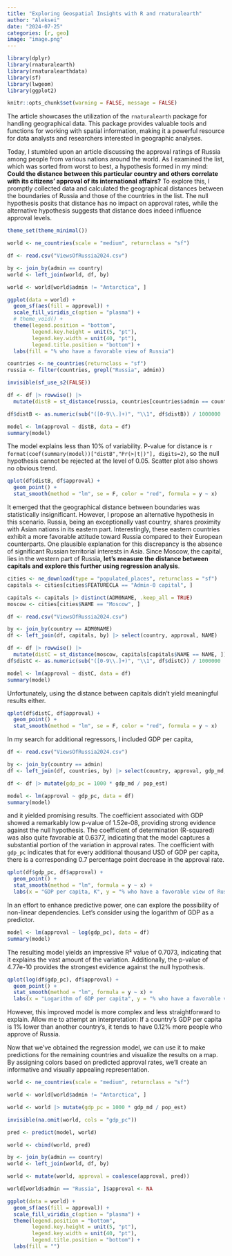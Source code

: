```yaml
---
title: "Exploring Geospatial Insights with R and rnaturalearth"
author: "Aleksei"
date: "2024-07-25"
categories: [r, geo]
image: "image.png"
---
```


```r
library(dplyr)
library(rnaturalearth)
library(rnaturalearthdata)
library(sf)
library(lwgeom)
library(ggplot2)

```

```r
knitr::opts_chunk$set(warning = FALSE, message = FALSE) 
```

The article showcases the utilization of the `rnaturalearth` package for
handling geographical data. This package provides valuable tools and
functions for working with spatial information, making it a powerful
resource for data analysts and researchers interested in geographic
analyses.

Today, I stumbled upon an article discussing the approval ratings of
Russia among people from various nations around the world. As I examined
the list, which was sorted from worst to best, a hypothesis formed in my
mind: **Could the distance between this particular country and others
correlate with its citizens’ approval of its international affairs?** To
explore this, I promptly collected data and calculated the geographical
distances between the boundaries of Russia and those of the countries in
the list. The null hypothesis posits that distance has no impact on
approval rates, while the alternative hypothesis suggests that distance
does indeed influence approval levels.

```r

theme_set(theme_minimal())

world <- ne_countries(scale = "medium", returnclass = "sf")

df <- read.csv("ViewsOfRussia2024.csv")

by <- join_by(admin == country)
world <- left_join(world, df, by)

world <- world[world$admin != "Antarctica", ]

ggplot(data = world) + 
  geom_sf(aes(fill = approval)) + 
  scale_fill_viridis_c(option = "plasma") + 
  # theme_void() +
  theme(legend.position = "bottom", 
        legend.key.height = unit(5, "pt"), 
        legend.key.width = unit(40, "pt"), 
        legend.title.position = "bottom") + 
  labs(fill = "% who have a favorable view of Russia")

```

```r

countries <- ne_countries(returnclass = "sf")
russia <- filter(countries, grepl("Russia", admin))

invisible(sf_use_s2(FALSE))

df <- df |> rowwise() |>
  mutate(distB = st_distance(russia, countries[countries$admin == country, ])[1])

df$distB <- as.numeric(sub("([0-9\\.]+)", "\\1", df$distB)) / 1000000

model <- lm(approval ~ distB, data = df)
summary(model)

```

The model explains less than 10% of variability. P-value for distance is
`r format(coef(summary(model))["distB","Pr(>|t|)"], digits=2)`, so the
null hypothesis cannot be rejected at the level of 0.05. Scatter plot
also shows no obvious trend.

```r

qplot(df$distB, df$approval) + 
  geom_point() + 
  stat_smooth(method = "lm", se = F, color = "red", formula = y ~ x)

```

It emerged that the geographical distance between boundaries was
statistically insignificant. However, I propose an alternative
hypothesis in this scenario. Russia, being an exceptionally vast
country, shares proximity with Asian nations in its eastern part.
Interestingly, these eastern countries exhibit a more favorable attitude
toward Russia compared to their European counterparts. One plausible
explanation for this discrepancy is the absence of significant Russian
territorial interests in Asia. Since Moscow, the capital, lies in the
western part of Russia, **let’s measure the distance between capitals
and explore this further using regression analysis**.

```r

cities <- ne_download(type = "populated_places", returnclass = "sf")
capitals <- cities[cities$FEATURECLA == "Admin-0 capital", ]

```

```r

capitals <- capitals |> distinct(ADM0NAME, .keep_all = TRUE)
moscow <- cities[cities$NAME == "Moscow", ]

df <- read.csv("ViewsOfRussia2024.csv")

by <- join_by(country == ADM0NAME)
df <- left_join(df, capitals, by) |> select(country, approval, NAME)

df <- df |> rowwise() |> 
  mutate(distC = st_distance(moscow, capitals[capitals$NAME == NAME, ])[1])
df$distC <- as.numeric(sub("([0-9\\.]+)", "\\1", df$distC)) / 1000000

model <- lm(approval ~ distC, data = df)
summary(model)

```

Unfortunately, using the distance between capitals didn’t yield
meaningful results either.

```r

qplot(df$distC, df$approval) + 
  geom_point() + 
  stat_smooth(method = "lm", se = F, color = "red", formula = y ~ x)

```

In my search for additional regressors, I included GDP per capita,

```r
df <- read.csv("ViewsOfRussia2024.csv")

by <- join_by(country == admin)
df <- left_join(df, countries, by) |> select(country, approval, gdp_md, pop_est, economy)

df <- df |> mutate(gdp_pc = 1000 * gdp_md / pop_est)

model <- lm(approval ~ gdp_pc, data = df)
summary(model)

```

and it yielded promising results. The coefficient associated with GDP
showed a remarkably low p-value of 1.52e-08, providing strong evidence
against the null hypothesis. The coefficient of determination
(R-squared) was also quite favorable at 0.6377, indicating that the
model captures a substantial portion of the variation in approval rates.
The coefficient with `gdp_pc` indicates that for every additional
thousand USD of GDP per capita, there is a corresponding 0.7 percentage
point decrease in the approval rate.

```r

qplot(df$gdp_pc, df$approval) + 
  geom_point() + 
  stat_smooth(method = "lm", formula = y ~ x) + 
  labs(x = "GDP per capita, K", y = "% who have a favorable view of Russia")

```

In an effort to enhance predictive power, one can explore the
possibility of non-linear dependencies. Let’s consider using the
logarithm of GDP as a predictor.

```r

model <- lm(approval ~ log(gdp_pc), data = df)
summary(model)

```

The resulting model yields an impressive R² value of 0.7073, indicating
that it explains the vast amount of the variation. Additionally, the
p-value of 4.77e-10 provides the strongest evidence against the null
hypothesis.

```r

qplot(log(df$gdp_pc), df$approval) + 
  geom_point() + 
  stat_smooth(method = "lm", formula = y ~ x) + 
  labs(x = "Logarithm of GDP per capita", y = "% who have a favorable view of Russia")

```

However, this improved model is more complex and less straightforward to
explain. Allow me to attempt an interpretation: If a country’s GDP per
capita is 1% lower than another country’s, it tends to have 0.12% more
people who approve of Russia.

Now that we’ve obtained the regression model, we can use it to make
predictions for the remaining countries and visualize the results on a
map. By assigning colors based on predicted approval rates, we’ll create
an informative and visually appealing representation.

```r

world <- ne_countries(scale = "medium", returnclass = "sf")

world <- world[world$admin != "Antarctica", ]

world <- world |> mutate(gdp_pc = 1000 * gdp_md / pop_est)

invisible(na.omit(world, cols = "gdp_pc"))

pred <- predict(model, world)

world <- cbind(world, pred)

by <- join_by(admin == country)
world <- left_join(world, df, by)

world <- mutate(world, approval = coalesce(approval, pred))

world[world$admin == "Russia", ]$approval <- NA

ggplot(data = world) + 
  geom_sf(aes(fill = approval)) + 
  scale_fill_viridis_c(option = "plasma") + 
  theme(legend.position = "bottom", 
        legend.key.height = unit(5, "pt"), 
        legend.key.width = unit(40, "pt"), 
        legend.title.position = "bottom") + 
  labs(fill = "")


```
